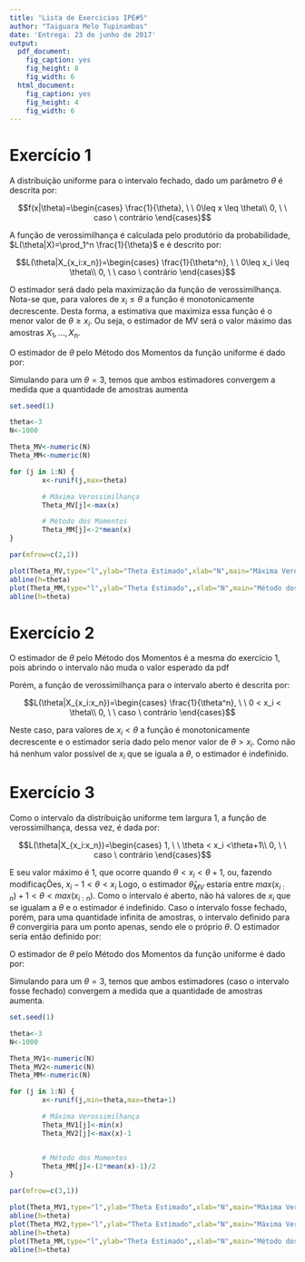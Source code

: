 ```yaml
---
title: "Lista de Exercicios IPE#5"
author: "Taiguara Melo Tupinambas"
date: 'Entrega: 23 de junho de 2017'
output:
  pdf_document:
    fig_caption: yes
    fig_height: 8
    fig_width: 6
  html_document:
    fig_caption: yes
    fig_height: 4
    fig_width: 6
---
```


# Exercício 1

A distribuição uniforme para o intervalo fechado, dado um parâmetro $\theta$ é descrita por:

$$f(x|\theta)=\begin{cases} 
        \frac{1}{\theta}, \ \  0\leq x \leq \theta\\
        0, \ \ caso \ contrário
\end{cases}$$
        
A função de verossimilhança é calculada pelo produtório da probabilidade, $L(\theta|X)=\prod_1^n \frac{1}{\theta}$ e é descrito por:

$$L(\theta|X_{x_i:x_n})=\begin{cases} 
        \frac{1}{\theta^n}, \ \  0\leq x_i \leq \theta\\
        0, \ \ caso \ contrário
\end{cases}$$

O estimador será dado pela maximização da função de verossimilhança. 
Nota-se que, para valores de $x_i\leq\theta$ a função é monotonicamente decrescente. Desta forma, a estimativa que maximiza essa função é o menor valor de $\theta\geq x_i$. Ou seja, o estimador de MV será o valor máximo das amostras $X_1,...,X_n$.

\begin{gather} 
        \hat \theta_{MV}=max(X_n)
\end{gather}

O estimador de $\theta$ pelo Método dos Momentos da função uniforme é dado por:

\begin{gather} 
        E[X]=\frac{\theta}{2}\\
        \hat \theta_{MM}=\frac{2}{n}\sum_nx_i
\end{gather}


Simulando para um $\theta=3$, temos que ambos estimadores convergem a medida que a quantidade de amostras aumenta

```r

set.seed(1)

theta<-3
N<-1000

Theta_MV<-numeric(N)
Theta_MM<-numeric(N)

for (j in 1:N) {
        x<-runif(j,max=theta)

        # Máxima Verossimilhança
        Theta_MV[j]<-max(x)

        # Método dos Momentos
        Theta_MM[j]<-2*mean(x)
}

par(mfrow=c(2,1))

plot(Theta_MV,type="l",ylab="Theta Estimado",xlab="N",main="Máxima Verossimilhança")
abline(h=theta)
plot(Theta_MM,type="l",ylab="Theta Estimado",,xlab="N",main="Método dos Momentos")
abline(h=theta)

```


# Exercício 2

O estimador de $\theta$ pelo Método dos Momentos é a mesma do exercício 1, pois abrindo o intervalo não muda o valor esperado da pdf

Porém, a função de verossimilhança para o intervalo aberto é descrita por:

$$L(\theta|X_{x_i:x_n})=\begin{cases} 
        \frac{1}{\theta^n}, \ \  0 < x_i < \theta\\
        0, \ \ caso \ contrário
\end{cases}$$

Neste caso, para valores de $x_i<\theta$ a função é monotonicamente decrescente e o estimador seria dado pelo menor valor de $\theta>x_i$. Como não há nenhum valor possível de $x_i$ que se iguala a $\theta$, o estimador é indefinido. 


# Exercício 3

Como o intervalo da distribuição uniforme tem largura 1, a função de verossimilhança, dessa vez, é dada por:

$$L(\theta|X_{x_i:x_n})=\begin{cases} 
        1, \ \ \theta <  x_i <\theta+1\\
        0, \ \ caso \ contrário
\end{cases}$$


E seu valor máximo é 1, que ocorre quando $\theta < x_i < \theta+1$, ou, fazendo modificaçÕes, $x_i-1 < \theta < x_i$ Logo, o estimador $\hat \theta_{MV}$ estaria entre $max(x_{i:n}) +1 < \theta < max(x_{i:n})$. 
Como o intervalo é aberto, não há valores de $x_i$ que se igualam a $\theta$ e o estimador é indefinido. Caso o intervalo fosse fechado, porém, para uma quantidade infinita de amostras, o intervalo definido para $\theta$ convergiria para um ponto apenas, sendo ele o próprio $\theta$. O estimador seria então definido por:

\begin{gather} 
        \hat \theta_{MV_1}=min(X_n); ou\\
        \hat \theta_{MV_2}=max(X_n)-1;
\end{gather}

O estimador de $\theta$ pelo Método dos Momentos da função uniforme é dado por:

\begin{gather} 
        E[X]=\frac{2\theta+1}{2}\\
        \hat \theta_{MM}=\frac{2\frac{\sum_1^n{x_i}}{n}-1}{2}
\end{gather}

Simulando para um $\theta=3$, temos que ambos estimadores (caso o intervalo fosse fechado) convergem a medida que a quantidade de amostras aumenta.

```r

set.seed(1)

theta<-3
N<-1000

Theta_MV1<-numeric(N)
Theta_MV2<-numeric(N)
Theta_MM<-numeric(N)

for (j in 1:N) {
        x<-runif(j,min=theta,max=theta+1)

        # Máxima Verossimilhança
        Theta_MV1[j]<-min(x)
        Theta_MV2[j]<-max(x)-1


        # Método dos Momentos
        Theta_MM[j]<-(2*mean(x)-1)/2
}

par(mfrow=c(3,1))

plot(Theta_MV1,type="l",ylab="Theta Estimado",xlab="N",main="Máxima Verossimilhança 1")
abline(h=theta)
plot(Theta_MV2,type="l",ylab="Theta Estimado",xlab="N",main="Máxima Verossimilhança 2")
abline(h=theta)
plot(Theta_MM,type="l",ylab="Theta Estimado",,xlab="N",main="Método dos Momentos")
abline(h=theta)

```

